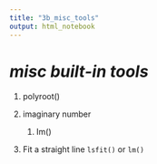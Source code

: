 ```yaml
---
title: "3b_misc_tools"
output: html_notebook
---
```


# ***misc built-in tools***

1. polyroot()  

1. imaginary number
    1. Im()
    
1. Fit a straight line
    `lsfit()` or `lm()`